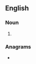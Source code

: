 ==English==

===Noun===
{{head|en|noun form}}

# {{plural of|en|pillock}}

===Anagrams===
* {{anagrams|en|a=cikllops|Pollicks|lip locks|lip-locks|liplocks|lock lips}}
